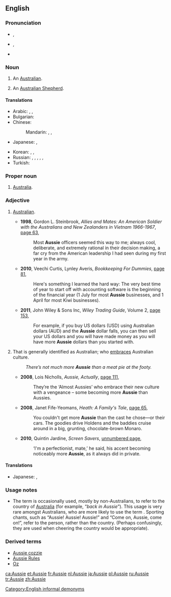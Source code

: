 ==English==

{{wikipedia}}

===Pronunciation===
* {{a|AU}} {{enPR|ŏz'-i}}, {{IPA|/ˈɒzi/}}
* {{a|US|UK}} {{enPR|ŏs'-i}}, {{IPA|/ˈɒsi/}}
* {{rhymes|ɒzi}}

===Noun===
{{en-noun}}

# {{context|colloquial|lang=en}} An [[Australian]].
# {{context|colloquial|lang=en}} An [[Australian Shepherd]].

====Translations====
{{trans-top|an Australian}}
* Arabic: {{t|ar|أوزي|tr=ʾūzī, ʾozi}}, {{t|ar|أسترالي|m|tr=ʾustrālī}}, {{t|ar|أسترالية|f|tr=ʾustrāliyya}}
* Bulgarian: {{t|bg|австралиец}}
* Chinese:
*: Mandarin: {{t+|cmn|澳洲人|tr=Àozhōurén|sc=Hani}}, {{t|cmn|澳大利亞人|sc=Hani}}, {{t+|cmn|澳大利亚人|tr=Aòdàlìyàrén|sc=Hani}}
* Japanese: {{t|ja|オージー|tr=ōjī}}, {{t|ja|オーストラリア人|tr=ōsutoraria-jin}}
{{trans-mid}}
* Korean: {{t+|ko|오지|tr=oji|sc=Hang}}, {{t|ko|오스트레일리아인|tr=Oseuteureillia-in|sc=Hang}}, {{t|ko|호주 사람|tr=Hoju saram|sc=Hang}}
* Russian: {{t+|ru|австрали́ец|m}}, {{t+|ru|австрали́йка|f}}, {{t|ru|австра́л|m}} {{qualifier|slang}}, {{t|ru|австра́лка|f}} {{qualifier|slang}}, {{t|ru|о́ззи|m|f}}, {{t|ru|о́зи|m|f}}
* Turkish: {{t+|tr|Avustralyalı}}
{{trans-bottom}}

{{trans-top|colloquial: Australian Shepherd}}
{{trans-mid}}
{{trans-bottom}}

===Proper noun===
{{en-proper noun}}

# {{context|colloquial|lang=en}} [[Australia]].

===Adjective===
{{en-adj|-|more}}

# {{context|chiefly|Australia|New Zealand|British|colloquial|lang=en}} [[Australian]].
#* '''1998''', Gordon L. Steinbrook, ''Allies and Mates: An American Soldier with the Australians and New Zealanders in Vietnam 1966-1967'', [http://books.google.com.au/books?id=tjFOnGRPSw4C&pg=PA63&dq=%22more%7Cmost+aussie%22+-intitle:%22%22&hl=en&ei=zZe8Tr7fIpCOmQWojtWLBA&sa=X&oi=book_result&ct=result&redir_esc=y#v=onepage&q=%22more%7Cmost%20aussie%22%20-intitle%3A%22%22&f=false page 63],
#*: Most '''Aussie''' officers seemed this way to me; always cool, deliberate, and extremely rational in their decision making, a far cry from the American leadership I had seen during my first year in the army.
#* '''2010''', Veechi Curtis, Lynley Averis, ''Bookkeeping For Dummies'', [http://books.google.com.au/books?id=Bn3WQmSwNMYC&pg=PA81&dq=%22more%7Cmost+aussie%22+-intitle:%22%22&hl=en&ei=zZe8Tr7fIpCOmQWojtWLBA&sa=X&oi=book_result&ct=result&redir_esc=y#v=onepage&q=%22more%7Cmost%20aussie%22%20-intitle%3A%22%22&f=false page 81],
#*: Here's something I learned the hard way: The very best time of year to start off with accounting software is the beginning of the financial year (1 July for most '''Aussie''' businesses, and 1 April for most Kiwi businesses).
#* '''2011''', John Wiley & Sons Inc, ''Wiley Trading Guide'', Volume 2, [http://books.google.com.au/books?id=fNTkGQiN7D8C&pg=PA152&dq=%22more%7Cmost+aussie%22+-intitle:%22%22&hl=en&ei=r5W8Tr21A8nImAXUxMHDBA&sa=X&oi=book_result&ct=result&redir_esc=y#v=onepage&q=%22more%7Cmost%20aussie%22%20-intitle%3A%22%22&f=false page 153],
#*: For example, if you buy US dollars (USD) using Australian dollars (AUD) and the '''Aussie''' dollar falls, you can then sell your US dollars and you will have made money as you will have more '''Aussie''' dollars than you started with.
# {{context|comparable|chiefly|Australia|New Zealand|colloquial|lang=en}} That is generally identified as Australian; who [[embrace]]s Australian culture.
#: ''There’s not much more '''Aussie''' than a meat pie at the footy.''
#* '''2008''', Lois Nicholls, ''Aussie, Actually'', [http://books.google.com.au/books?id=TkXLK2Q1Bj0C&pg=PA111&dq=%22more%7Cmost+aussie%22+-intitle:%22%22&hl=en&ei=MJG8TqCCGebamAWBwPSwBA&sa=X&oi=book_result&ct=result&redir_esc=y#v=onepage&q=%22more%7Cmost%20aussie%22%20-intitle%3A%22%22&f=false page 111],
#*: They′re the ‘Almost Aussies’ who embrace their new culture with a vengeance – some becoming more '''Aussie''' than Aussies.
#* '''2008''', Janet Fife-Yeomans, ''Heath: A Family's Tale'', [http://books.google.com.au/books?id=BXqsNg3h3fQC&pg=PA65&dq=%22more%7Cmost+aussie%22+-intitle:%22%22&hl=en&ei=wZy8Tq6TE-znmAWo58G7BA&sa=X&oi=book_result&ct=result&redir_esc=y#v=onepage&q=%22more%7Cmost%20aussie%22%20-intitle%3A%22%22&f=false page 65],
#*: You couldn't get more '''Aussie''' than the cast he chose—or their cars. The goodies drive Holdens and the baddies cruise around in a big, grunting, chocolate-brown Monaro.
#* '''2010''', Quintin Jardine, ''Screen Savers'', [http://books.google.com.au/books?id=3glVv7KjgO8C&pg=PT125&dq=%22more%7Cmost+aussie%22+-intitle:%22%22&hl=en&ei=PaK8Tvj2CI-6iAfWk7i-CQ&sa=X&oi=book_result&ct=result&redir_esc=y#v=onepage&q=%22more%7Cmost%20aussie%22%20-intitle%3A%22%22&f=false unnumbered page],
#*: ‘I'm a perfectionist, mate,’ he said, his accent becoming noticeably more '''Aussie''', as it always did in private.

====Translations====
{{trans-top|an Australian}}
* Japanese: {{t|ja|オージーの|tr=ōjī-no}}, {{t|ja|オーストラリア人の|tr=ōsutoraria-jin-no}}
{{trans-mid}}
{{trans-bottom}}

===Usage notes===
* The term is occasionally used, mostly by non-Australians, to refer to the country of [[Australia]] (for example, “''back in Aussie''”). This usage is very rare amongst Australians, who are more likely to use the term {{term|Oz}}. Sporting chants, such as “Aussie! Aussie! Aussie!” and “Come on, Aussie, come on!”, refer to the person, rather than the country. (Perhaps confusingly, they are used when cheering the country would be appropriate).

===Derived terms===
* [[Aussie cozzie]]
* [[Aussie Rules]]
* [[Oz]]

[[Category:English informal demonyms]]

[[ca:Aussie]]
[[et:Aussie]]
[[fr:Aussie]]
[[nl:Aussie]]
[[ja:Aussie]]
[[pl:Aussie]]
[[ru:Aussie]]
[[tr:Aussie]]
[[zh:Aussie]]